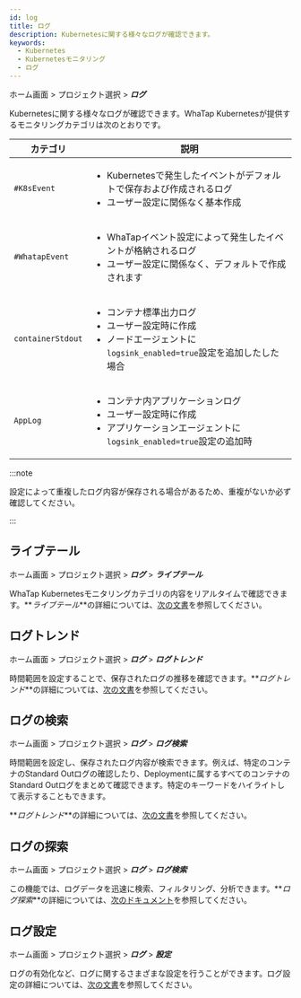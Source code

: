 ```yaml
---
id: log
title: ログ
description: Kubernetesに関する様々なログが確認できます。
keywords:
  - Kubernetes
  - Kubernetesモニタリング
  - ログ
---
```


ホーム画面 > プロジェクト選択 > **_ログ_**

Kubernetesに関する様々なログが確認できます。WhaTap Kubernetesが提供するモニタリングカテゴリは次のとおりです。

| カテゴリ              | 説明                                                                                                       |
| ----------------- | -------------------------------------------------------------------------------------------------------- |
| `#K8sEvent`       | <ul><li>Kubernetesで発生したイベントがデフォルトで保存および作成されるログ</li><li>ユーザー設定に関係なく基本作成</li></ul>                         |
| `#WhatapEvent`    | <ul><li>WhaTapイベント設定によって発生したイベントが格納されるログ</li><li>ユーザー設定に関係なく、デフォルトで作成されます</li></ul>                      |
| `containerStdout` | <ul><li>コンテナ標準出力ログ</li><li>ユーザー設定時に作成</li><li>ノードエージェントに`logsink_enabled=true`設定を追加したした場合</li></ul>      |
| `AppLog`          | <ul><li>コンテナ内アプリケーションログ</li><li>ユーザー設定時に作成</li><li>アプリケーションエージェントに`logsink_enabled=true`設定の追加時</li></ul> |

:::note

設定によって重複したログ内容が保存される場合があるため、重複がないか必ず確認してください。

:::


<K8slogfilter />

## ライブテール

ホーム画面 > プロジェクト選択 > **_ログ_** > **_ライブテール_**

WhaTap Kubernetesモニタリングカテゴリの内容をリアルタイムで確認できます。**_ライブテール_**の詳細については、[次の文書](../log/log-lt)を参照してください。

## ログトレンド

ホーム画面 > プロジェクト選択 > **_ログ_** > **_ログトレンド_**

時間範囲を設定することで、保存されたログの推移を確認できます。**_ログトレンド_**の詳細については、[次の文書](../log/log-exp)を参照してください。

## ログの検索

ホーム画面 > プロジェクト選択 > **_ログ_** > **_ログ検索_**

時間範囲を設定し、保存されたログ内容が検索できます。例えば、特定のコンテナのStandard Outログの確認したり、Deploymentに属するすべてのコンテナのStandard Outログをまとめて確認できます。特定のキーワードをハイライトして表示することもできます。

**_ログトレンド_**の詳細については、[次の文書](../log/log-search)を参照してください。

## ログの探索

ホーム画面 > プロジェクト選択 > **_ログ_** > **_ログ検索_**

この機能では、ログデータを迅速に検索、フィルタリング、分析できます。**_ログ探索_**の詳細については、[次のドキュメント](../log/log-explorer)を参照してください。

## ログ設定

ホーム画面 > プロジェクト選択 > **_ログ_** > **_設定_**

ログの有効化など、ログに関するさまざまな設定を行うことができます。ログ設定の詳細については、[次の文書](../log/log-setting)を参照してください。
